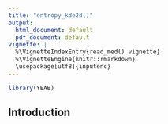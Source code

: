 ```yaml
---
title: "entropy_kde2d()"
output:
  html_document: default
  pdf_document: default
vignette: |
  %\VignetteIndexEntry{read_med() vignette} 
  %\VignetteEngine{knitr::rmarkdown} 
  \usepackage[utf8]{inputenc}
---
```


```r
library(YEAB)
```

## Introduction

